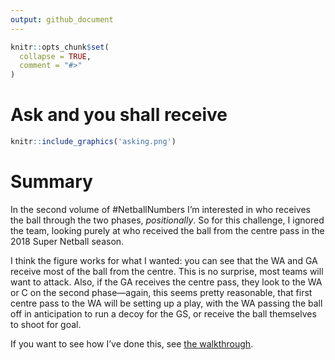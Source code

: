 ```yaml
---
output: github_document
---
```


<!-- README.md is generated from README.Rmd. Please edit that file -->

```r
knitr::opts_chunk$set(
  collapse = TRUE,
  comment = "#>"
)
```

# Ask and you shall receive

<!-- badges: start -->
<!-- badges: end -->

```r
knitr::include_graphics('asking.png')
```

# Summary

In the second volume of #NetballNumbers I'm interested in who receives the ball through the two phases, _positionally_. So for this challenge, I ignored the team, looking purely at who received the ball from the centre pass in the 2018 Super Netball season.

I think the figure works for what I wanted: you can see that the WA and GA receive most of the ball from the centre. This is no surprise, most teams will want to attack. Also, if the GA receives the centre pass, they look to the WA or C on the second phase&mdash;again, this seems pretty reasonable, that first centre pass to the WA will be setting up a play, with the WA passing the ball off in anticipation to run a decoy for the GS, or receive the ball themselves to shoot for goal.

If you want to see how I've done this, see [the walkthrough](walkthrough.md).

